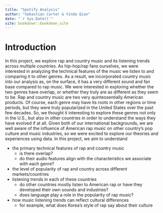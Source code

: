 ```yaml
--- 
title: "Spotify Analysis"
author: "Sebastian Carter & Yinda Qian"
date: "`r Sys.Date()`"
site: bookdown::bookdown_site
---
```


# Introduction

In this project, we explore rap and country music and its listening trends across multiple countries. As hip-hop/rap fans ourselves, we were interested in analyzing the technical features of the music we listen to and comparing it to other genres. As a result, we incorporated country music into our analysis as, on the surface, it has a very different sound and fan base compared to rap music. We were interested in exploring whether the two genres have overlap, or whether they truly are as different as they seem to be. Rap and country music are two very quintessentially American products. Of course, each genre may have its roots in other regions or time periods, but they were truly popularized in the United States over the past few decades. So, we thought it interesting to explore these genres not only in the U.S., but also in other countries in order to understand the ways they have evolved if at all. Given both of our international backgrounds, we are well aware of the influence of American rap music on other country's pop culture and music industries, so we were excited to explore our theories and experiences using data. In this project, we aim to understand  

* the primary technical features of rap and country music
  * is there overlap? 
  * do their audio features align with the characteristics we associate with each genre?
* the level of popularity of rap and country across different markets/countries
* listening trends in each of these countries
  * do other countries mostly listen to American rap or have they developed their own sounds and industries? 
  * does language play a role in the popularity of rap music?
* how music listening trends can reflect cultural differences
  * for example, what does Korea's style of rap say about their culture

